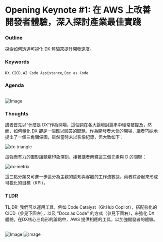 # Opening Keynote #1: 在 AWS 上改善開發者體驗，深入探討產業最佳實踐

### Outline

探索如何透過可視化 DX 體驗來提升開發速度。

### Keywords

`DX`, `CICD`, `AI Code Assistance`, `Doc as Code`

### Agenda

<br/>
<div
  style={{
    display: "flex",
    flexDirection: "column",
    alignItems: "center",
    justifyContent: "center",
  }}
>
  <img
    src="/assets/aws-dev-day-2023/keynote-1-agenda.jpg"
    alt="Image"
    style={{ width: "50%" }}
  />
</div>

### Thoughts

講者首先以“什麼是 DX“作為開場，這個詞在各大論壇討論串中經常被提及，然而，如何量化 DX 卻是一個難以回答的問題。作為開發者大會的開場，講者巧妙地提出了一個三角關係圖，雖然當時未以影像紀錄，但大致如下：

![dx-triangle](public/assets/aws-dev-day-2023/dx-metrix-simple.png)

這強而有力的圖形讓聽眾印象深刻，接著講者解釋這三個元素與 D 的關聯：

![dx-metrix](public/assets/aws-dev-day-2023/dx-metrix.jpg)

這三點分類又可進一步區分為主觀的感知與客觀的工作流數據，兩者綜合起來形成可視化的目標（KPI）。

### TLDR

TL;DR: 我們可以運用工具，例如 Code Catalyst（GitHub Copilot），搭配強化的 CICD（參見下圖左），以及 "Docs as Code" 的方式（參見下圖右），來強化 DX 體驗。在DX核心三角形的論點中，AWS 提供相應的工具，以加強開發者的體驗。

<br/>
<div
  style={{
    display: "flex",
    flexDirection: "row",
    alignItems: "center",
    justifyContent: "center",
    gap: "10px",
  }}
>
  <img
    src="/assets/aws-dev-day-2023/cicd-pipeline.png"
    alt="Image"
    style={{ width: "50%" }}
  />
    <img
    src="/assets/aws-dev-day-2023/doc-as-code.png"
    alt="Image"
    style={{ width: "50%" }}
  />
</div>
